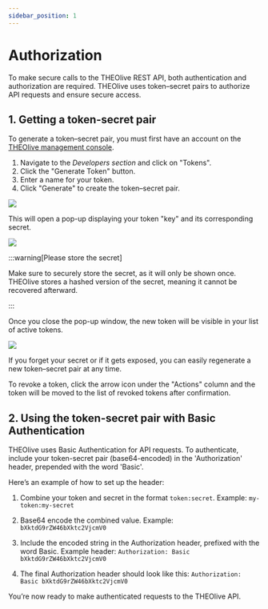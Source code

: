 ```yaml
---
sidebar_position: 1
---
```


# Authorization

To make secure calls to the THEOlive REST API, both authentication and authorization are required. THEOlive uses token–secret pairs to authorize API requests and ensure secure access.

## 1. Getting a token-secret pair

To generate a token–secret pair, you must first have an account on the [THEOlive management console](https://console.theo.live/).

1. Navigate to the _Developers section_ and click on "Tokens".
2. Click the "Generate Token" button.
3. Enter a name for your token.
4. Click "Generate" to create the token–secret pair.

![](../assets/img/c0aca77-1.-THEOlive-console-generate-token.PNG)

This will open a pop-up displaying your token "key" and its corresponding secret.

![](../assets/img/bb9b4a6-2.-THEOlive-console-generated-token-and-secret.PNG)

:::warning[Please store the secret]

Make sure to securely store the secret, as it will only be shown once. THEOlive stores a hashed version of the secret, meaning it cannot be recovered afterward.

:::

Once you close the pop-up window, the new token will be visible in your list of active tokens.

![](../assets/img/5361242-3.-THEOlive-console-token-list.PNG)

If you forget your secret or if it gets exposed, you can easily regenerate a new token–secret pair at any time.

To revoke a token, click the arrow icon under the "Actions" column and the token will be moved to the list of revoked tokens after confirmation.

## 2. Using the token-secret pair with Basic Authentication

THEOlive uses Basic Authentication for API requests. To authenticate, include your token-secret pair (base64-encoded) in the 'Authorization' header, prepended with the word 'Basic'.

Here’s an example of how to set up the header:

1. Combine your token and secret in the format `token:secret`.
   Example: `my-token:my-secret`

2. Base64 encode the combined value.
   Example: `bXktdG9rZW46bXktc2VjcmV0`

3. Include the encoded string in the Authorization header, prefixed with the word Basic.
   Example header: `Authorization: Basic bXktdG9rZW46bXktc2VjcmV0`

4. The final Authorization header should look like this: `Authorization: Basic bXktdG9rZW46bXktc2VjcmV0`

You’re now ready to make authenticated requests to the THEOlive API.
